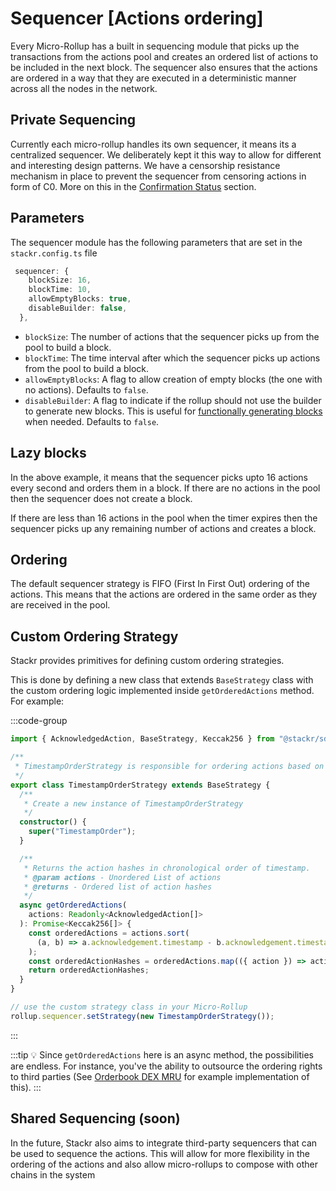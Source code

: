 # Sequencer [Actions ordering]

Every Micro-Rollup has a built in sequencing module that picks up the transactions from the actions pool and creates an ordered list of actions to be included in the next block. The sequencer also ensures that the actions are ordered in a way that they are executed in a deterministic manner across all the nodes in the network.

## Private Sequencing

Currently each micro-rollup handles its own sequencer, it means its a centralized sequencer. We deliberately kept it this way to allow for different and interesting design patterns. We have a censorship resistance mechanism in place to prevent the sequencer from censoring actions in form of C0. More on this in the [Confirmation Status](/build/framework/action/confirmation-status) section.

## Parameters

The sequencer module has the following parameters that are set in the `stackr.config.ts` file

```ts [stackr.config.ts]
 sequencer: {
    blockSize: 16,
    blockTime: 10,
    allowEmptyBlocks: true,
    disableBuilder: false,
  },
```

- `blockSize`: The number of actions that the sequencer picks up from the pool to build a block.
- `blockTime`: The time interval after which the sequencer picks up actions from the pool to build a block.
- `allowEmptyBlocks`: A flag to allow creation of empty blocks (the one with no actions). Defaults to `false`.
- `disableBuilder`: A flag to indicate if the rollup should not use the builder to generate new blocks. This is useful for [functionally generating blocks](/build/framework/micro-rollup-utils#sequencertick) when needed. Defaults to `false`.

## Lazy blocks

In the above example, it means that the sequencer picks upto 16 actions every second and orders them in a block. If there are no actions in the pool then the sequencer does not create a block.

If there are less than 16 actions in the pool when the timer expires then the sequencer picks up any remaining number of actions and creates a block.

## Ordering

The default sequencer strategy is FIFO (First In First Out) ordering of the actions. This means that the actions are ordered in the same order as they are received in the pool.

## Custom Ordering Strategy

Stackr provides primitives for defining custom ordering strategies.

This is done by defining a new class that extends `BaseStrategy` class with the custom ordering logic implemented inside `getOrderedActions` method. For example:

:::code-group

```ts [strategy.ts]
import { AcknowledgedAction, BaseStrategy, Keccak256 } from "@stackr/sdk";

/**
 * TimestampOrderStrategy is responsible for ordering actions based on timestamp.
 */
export class TimestampOrderStrategy extends BaseStrategy {
  /**
   * Create a new instance of TimestampOrderStrategy
   */
  constructor() {
    super("TimestampOrder");
  }

  /**
   * Returns the action hashes in chronological order of timestamp.
   * @param actions - Unordered List of actions
   * @returns - Ordered list of action hashes
   */
  async getOrderedActions(
    actions: Readonly<AcknowledgedAction[]>
  ): Promise<Keccak256[]> {
    const orderedActions = actions.sort(
      (a, b) => a.acknowledgement.timestamp - b.acknowledgement.timestamp
    );
    const orderedActionHashes = orderedActions.map(({ action }) => action.hash);
    return orderedActionHashes;
  }
}
```

```ts [rollup.ts]
// use the custom strategy class in your Micro-Rollup
rollup.sequencer.setStrategy(new TimestampOrderStrategy());
```

:::

:::tip
💡 Since `getOrderedActions` here is an async method, the possibilities are endless. For instance, you've the ability to outsource the ordering rights to third parties (See [Orderbook DEX MRU](https://github.com/eshaan7/orderbook-dex-mru) for example implementation of this).
:::

## Shared Sequencing (soon)

In the future, Stackr also aims to integrate third-party sequencers that can be used to sequence the actions. This will allow for more flexibility in the ordering of the actions and also allow micro-rollups to compose with other chains in the system
